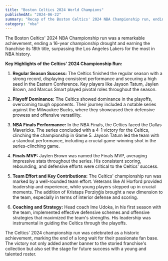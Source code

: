 ```yaml
---
title: "Boston Celtics 2024 World Champions"
publishedAt: "2024-06-22"
summary: "Recap of the Boston Celtics' 2024 NBA Championship run, ending a 16-year title drought."
category: "nba"
---
```




The Boston Celtics' 2024 NBA Championship run was a remarkable achievement, ending a 16-year championship drought and earning the franchise its 18th title, surpassing the Los Angeles Lakers for the most in NBA history.

**Key Highlights of the Celtics' 2024 Championship Run:**

1. **Regular Season Success:** The Celtics finished the regular season with a strong record, displaying consistent performance and securing a high seed in the Eastern Conference. Key players like Jayson Tatum, Jaylen Brown, and Marcus Smart played pivotal roles throughout the season.

2. **Playoff Dominance:** The Celtics showed dominance in the playoffs, overcoming tough opponents. Their journey included a notable series against the Milwaukee Bucks, where they showcased their defensive prowess and offensive versatility.

3. **NBA Finals Performance:** In the NBA Finals, the Celtics faced the Dallas Mavericks. The series concluded with a 4-1 victory for the Celtics, clinching the championship in Game 5. Jayson Tatum led the team with a standout performance, including a crucial game-winning shot in the series-clinching game.

4. **Finals MVP:** Jaylen Brown was named the Finals MVP, averaging impressive stats throughout the series. His consistent scoring, rebounding, and defensive efforts were critical to the Celtics' success.

5. **Team Effort and Key Contributions:** The Celtics' championship run was marked by a well-rounded team effort. Veterans like Al Horford provided leadership and experience, while young players stepped up in crucial moments. The addition of Kristaps Porziņģis brought a new dimension to the team, especially in terms of interior defense and scoring.

6. **Coaching and Strategy:** Head coach Ime Udoka, in his first season with the team, implemented effective defensive schemes and offensive strategies that maximized the team's strengths. His leadership was instrumental in guiding the Celtics through the playoffs.

The Celtics' 2024 championship run was celebrated as a historic achievement, marking the end of a long wait for their passionate fan base. The victory not only added another banner to the storied franchise's collection but also set the stage for future success with a young and talented roster.